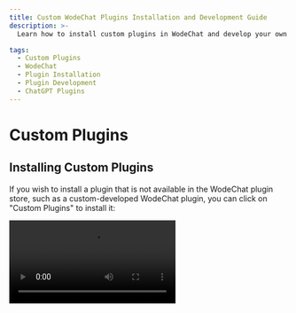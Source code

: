 ```yaml
---
title: Custom WodeChat Plugins Installation and Development Guide
description: >-
  Learn how to install custom plugins in WodeChat and develop your own plugins to enhance your AI assistant's capabilities.

tags:
  - Custom Plugins
  - WodeChat
  - Plugin Installation
  - Plugin Development
  - ChatGPT Plugins
---
```


# Custom Plugins

## Installing Custom Plugins

If you wish to install a plugin that is not available in the WodeChat plugin store, such as a custom-developed WodeChat plugin, you can click on "Custom Plugins" to install it:

<Video src="https://github.com/lobehub/lobe-chat/assets/28616219/034a328c-8465-4499-8f93-fdcdb03343cd" />

In addition, WodeChat's plugin mechanism is compatible with ChatGPT plugins, so you can easily install corresponding ChatGPT plugins.

If you want to try installing custom plugins on your own, you can use the following links to try:

- `Custom Lobe Plugin` Mock Credit Card: [https://lobe-plugin-mock-credit-card.vercel.app/manifest.json](https://lobe-plugin-mock-credit-card.vercel.app/manifest.json)
- `ChatGPT Plugin` Access Links: [https://www.accesslinks.ai/.well-known/ai-plugin.json](https://www.accesslinks.ai/.well-known/ai-plugin.json)

<Cards rows={2}>
  <Image alt="Installing Custom Plugins S1" height={472} src="https://github.com/lobehub/lobe-chat/assets/28616219/bb9cd00f-b20c-4d7b-9c60-b921d350e319" />

  <Image alt="Installing Custom Plugins S2" height={472} src="https://github.com/lobehub/lobe-chat/assets/28616219/bdeb678e-6502-4667-86b1-504221ee7ded" />
</Cards>

## Developing Custom Plugins

If you wish to develop a WodeChat plugin on your own, feel free to refer to the [Plugin Development Guide](/docs/usage/plugins/development) to expand the possibilities of your AI assistant!
